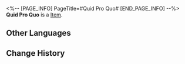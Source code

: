 <%-- [PAGE_INFO]
PageTitle=#Quid Pro Quo#
[END_PAGE_INFO] --%>
{{Item Infobox
|id          = 21021
|image       = Item Quid Pro Quo.png
|type        = 
|invCategory = Light Cone
|rarity      = 4
|effect      = Light Cone for the Path of {{Color|h|Abundance}}. The Light Cone ability is only effective for characters of this Path.
|description = After enjoying an intense massage from the dragon girl,<br />the Foxian girl held out her hand and playfully pinched the dragon girl's little chubby cheeks.<br />The little girl then pouted her lips, clearly offended, only to elicit a gleeful giggle from the Foxian girl.
}}
{{Description|''"Now that's what I call a proper quid pro quo."''}}
'''Quid Pro Quo''' is a [[Item]].

==Other Languages==
{{Other Languages
|en   = Quid Pro Quo
|zhs  = 等价交换
|zht  = 等價交換
|ja   = {{Rubi|等価交換|とうかこうかん}}
|ko   = 등가교환
|es   = Intercambio equivalente
|fr   = Échange de bons procédés
|ru   = Равноценный обмен
|th   = Quid Pro Quo
|vi   = Đổi Ngang Giá
|de   = Quid pro quo
|id   = Quid Pro Quo
|pt   = Quid Pro Quo
}}

==Change History==
{{Change History|2.0}}